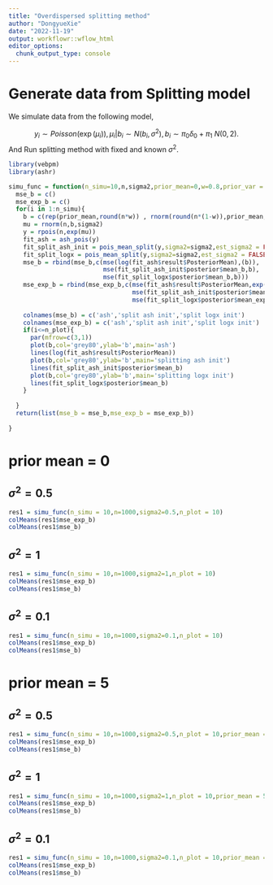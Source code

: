 ```yaml
---
title: "Overdispersed splitting method"
author: "DongyueXie"
date: "2022-11-19"
output: workflowr::wflow_html
editor_options:
  chunk_output_type: console
---
```


# Generate data from Splitting model

We simulate data from the following model,

$$y_i\sim Poisson(\exp(\mu_i)),\mu_i|b_i\sim N(b_i,\sigma^2), b_i\sim \pi_0\delta_0 + \pi_1\ N(0,2).$$
And Run splitting method with fixed and known $\sigma^2$.

```r
library(vebpm)
library(ashr)
```

```r
simu_func = function(n_simu=10,n,sigma2,prior_mean=0,w=0.8,prior_var = 2,seed = 12345,n_plot = 3){
  mse_b = c()
  mse_exp_b = c()
  for(i in 1:n_simu){
    b = c(rep(prior_mean,round(n*w)) , rnorm(round(n*(1-w)),prior_mean,sqrt(prior_var)))
    mu = rnorm(n,b,sigma2)
    y = rpois(n,exp(mu))
    fit_ash = ash_pois(y)
    fit_split_ash_init = pois_mean_split(y,sigma2=sigma2,est_sigma2 = FALSE,mu_pm_init = fit_ash$result$PosteriorMean)
    fit_split_logx = pois_mean_split(y,sigma2=sigma2,est_sigma2 = FALSE,mu_pm_init = NULL)
    mse_b = rbind(mse_b,c(mse(log(fit_ash$result$PosteriorMean),(b)),
                          mse(fit_split_ash_init$posterior$mean_b,b),
                          mse(fit_split_logx$posterior$mean_b,b)))
    mse_exp_b = rbind(mse_exp_b,c(mse(fit_ash$result$PosteriorMean,exp(b)),
                                  mse(fit_split_ash_init$posterior$mean_exp_b,exp(b)),
                                  mse(fit_split_logx$posterior$mean_exp_b,exp(b))))
    
    colnames(mse_b) = c('ash','split ash init','split logx init')
    colnames(mse_exp_b) = c('ash','split ash init','split logx init')
    if(i<=n_plot){
      par(mfrow=c(3,1))
      plot(b,col='grey80',ylab='b',main='ash')
      lines(log(fit_ash$result$PosteriorMean))
      plot(b,col='grey80',ylab='b',main='splitting ash init')
      lines(fit_split_ash_init$posterior$mean_b)
      plot(b,col='grey80',ylab='b',main='splitting logx init')
      lines(fit_split_logx$posterior$mean_b)
    }
    
  }
  return(list(mse_b = mse_b,mse_exp_b = mse_exp_b))
  
}
```

# prior mean = 0

## $\sigma^2 = 0.5$

```r
res1 = simu_func(n_simu = 10,n=1000,sigma2=0.5,n_plot = 10)
colMeans(res1$mse_exp_b)
colMeans(res1$mse_b)
```

## $\sigma^2 = 1$

```r
res1 = simu_func(n_simu = 10,n=1000,sigma2=1,n_plot = 10)
colMeans(res1$mse_exp_b)
colMeans(res1$mse_b)
```

## $\sigma^2 = 0.1$

```r
res1 = simu_func(n_simu = 10,n=1000,sigma2=0.1,n_plot = 10)
colMeans(res1$mse_exp_b)
colMeans(res1$mse_b)
```

# prior mean = 5

## $\sigma^2 = 0.5$

```r
res1 = simu_func(n_simu = 10,n=1000,sigma2=0.5,n_plot = 10,prior_mean = 5)
colMeans(res1$mse_exp_b)
colMeans(res1$mse_b)
```

## $\sigma^2 = 1$

```r
res1 = simu_func(n_simu = 10,n=1000,sigma2=1,n_plot = 10,prior_mean = 5)
colMeans(res1$mse_exp_b)
colMeans(res1$mse_b)
```

## $\sigma^2 = 0.1$

```r
res1 = simu_func(n_simu = 10,n=1000,sigma2=0.1,n_plot = 10,prior_mean = 5)
colMeans(res1$mse_exp_b)
colMeans(res1$mse_b)
```
